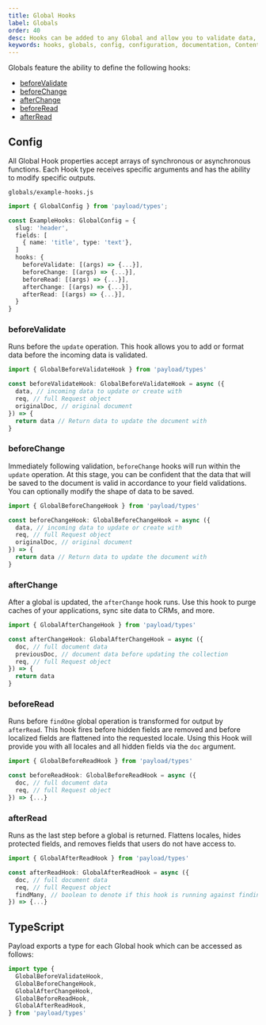```yaml
---
title: Global Hooks
label: Globals
order: 40
desc: Hooks can be added to any Global and allow you to validate data, flatten locales, hide protected fields, remove fields and more.
keywords: hooks, globals, config, configuration, documentation, Content Management System, cms, headless, javascript, node, react, nextjs
---
```


Globals feature the ability to define the following hooks:

- [beforeValidate](#beforevalidate)
- [beforeChange](#beforechange)
- [afterChange](#afterchange)
- [beforeRead](#beforeread)
- [afterRead](#afterread)

## Config

All Global Hook properties accept arrays of synchronous or asynchronous functions. Each Hook type receives specific arguments and has the ability to modify specific outputs.

`globals/example-hooks.js`

```ts
import { GlobalConfig } from 'payload/types';

const ExampleHooks: GlobalConfig = {
  slug: 'header',
  fields: [
    { name: 'title', type: 'text'},
  ]
  hooks: {
    beforeValidate: [(args) => {...}],
    beforeChange: [(args) => {...}],
    beforeRead: [(args) => {...}],
    afterChange: [(args) => {...}],
    afterRead: [(args) => {...}],
  }
}
```

### beforeValidate

Runs before the `update` operation. This hook allows you to add or format data before the incoming data is validated.

```ts
import { GlobalBeforeValidateHook } from 'payload/types'

const beforeValidateHook: GlobalBeforeValidateHook = async ({
  data, // incoming data to update or create with
  req, // full Request object
  originalDoc, // original document
}) => {
  return data // Return data to update the document with
}
```

### beforeChange

Immediately following validation, `beforeChange` hooks will run within the `update` operation. At this stage, you can be confident that the data that will be saved to the document is valid in accordance to your field validations. You can optionally modify the shape of data to be saved.

```ts
import { GlobalBeforeChangeHook } from 'payload/types'

const beforeChangeHook: GlobalBeforeChangeHook = async ({
  data, // incoming data to update or create with
  req, // full Request object
  originalDoc, // original document
}) => {
  return data // Return data to update the document with
}
```

### afterChange

After a global is updated, the `afterChange` hook runs. Use this hook to purge caches of your applications, sync site data to CRMs, and more.

```ts
import { GlobalAfterChangeHook } from 'payload/types'

const afterChangeHook: GlobalAfterChangeHook = async ({
  doc, // full document data
  previousDoc, // document data before updating the collection
  req, // full Request object
}) => {
  return data
}
```

### beforeRead

Runs before `findOne` global operation is transformed for output by `afterRead`. This hook fires before hidden fields are removed and before localized fields are flattened into the requested locale. Using this Hook will provide you with all locales and all hidden fields via the `doc` argument.

```ts
import { GlobalBeforeReadHook } from 'payload/types'

const beforeReadHook: GlobalBeforeReadHook = async ({
  doc, // full document data
  req, // full Request object
}) => {...}
```

### afterRead

Runs as the last step before a global is returned. Flattens locales, hides protected fields, and removes fields that users do not have access to.

```ts
import { GlobalAfterReadHook } from 'payload/types'

const afterReadHook: GlobalAfterReadHook = async ({
  doc, // full document data
  req, // full Request object
  findMany, // boolean to denote if this hook is running against finding one, or finding many (useful in versions)
}) => {...}
```

## TypeScript

Payload exports a type for each Global hook which can be accessed as follows:

```ts
import type {
  GlobalBeforeValidateHook,
  GlobalBeforeChangeHook,
  GlobalAfterChangeHook,
  GlobalBeforeReadHook,
  GlobalAfterReadHook,
} from 'payload/types'
```
